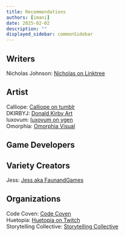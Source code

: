 ```yaml
---
title: Recommendations
authors: [imani]
date: 2025-02-02
description: ""
displayed_sidebar: commonSidebar
---
```


## Writers
Nicholas Johnson: [Nicholas on Linktree](https://linktr.ee/Draconick)

## Artist

Calliope: [Calliope on tumblr](https://www.tumblr.com/calliclassic)  
DKIRBYJ: [Donald Kirby Art](https://donaldkirbyart.com)  
luxovum: [luxovum on vgen](https://vgen.co/luxovum)   
Omorphia: [Omorphia Visual](https://omorphia.carrd.co)  

## Game Developers

## Variety Creators

Jess: [Jess aka FaunandGames](https://beacons.ai/faunandgames)  

## Organizations

Code Coven: [Code Coven](https://www.codecoven.co/)  
Huetopia: [Huetopia on Twitch](https://www.twitch.tv/huetopia)  
Storytelling Collective: [Storytelling Collective](https://www.storytelling-collective.com/)  